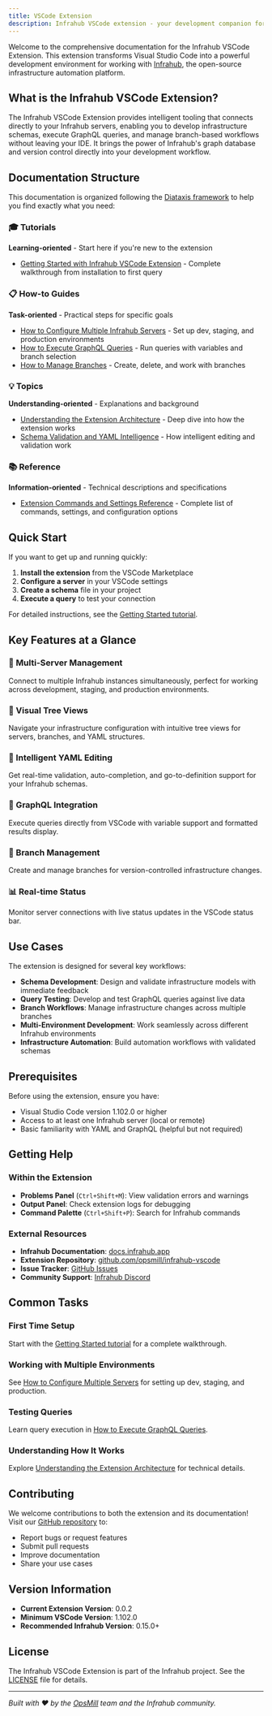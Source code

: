 ```yaml
---
title: VSCode Extension
description: Infrahub VSCode extension - your development companion for infrastructure automation
---
```


Welcome to the comprehensive documentation for the Infrahub VSCode Extension. This extension transforms Visual Studio Code into a powerful development environment for working with [Infrahub](https://docs.infrahub.app), the open-source infrastructure automation platform.

## What is the Infrahub VSCode Extension?

The Infrahub VSCode Extension provides intelligent tooling that connects directly to your Infrahub servers, enabling you to develop infrastructure schemas, execute GraphQL queries, and manage branch-based workflows without leaving your IDE. It brings the power of Infrahub's graph database and version control directly into your development workflow.

## Documentation Structure

This documentation is organized following the [Diataxis framework](https://diataxis.fr/) to help you find exactly what you need:

### 🎓 Tutorials

**Learning-oriented** - Start here if you're new to the extension

- [Getting Started with Infrahub VSCode Extension](./tutorials/getting-started.mdx) - Complete walkthrough from installation to first query

### 📋 How-to Guides

**Task-oriented** - Practical steps for specific goals

- [How to Configure Multiple Infrahub Servers](./guides/configure-multiple-servers.mdx) - Set up dev, staging, and production environments
- [How to Execute GraphQL Queries](./guides/execute-graphql-queries.mdx) - Run queries with variables and branch selection
- [How to Manage Branches](./guides/manage-branches.mdx) - Create, delete, and work with branches

### 💡 Topics

**Understanding-oriented** - Explanations and background

- [Understanding the Extension Architecture](./topics/extension-architecture.mdx) - Deep dive into how the extension works
- [Schema Validation and YAML Intelligence](./topics/schema-validation.mdx) - How intelligent editing and validation work

### 📚 Reference

**Information-oriented** - Technical descriptions and specifications

- [Extension Commands and Settings Reference](./reference/commands-settings.mdx) - Complete list of commands, settings, and configuration options

## Quick Start

If you want to get up and running quickly:

1. **Install the extension** from the VSCode Marketplace
2. **Configure a server** in your VSCode settings
3. **Create a schema** file in your project
4. **Execute a query** to test your connection

For detailed instructions, see the [Getting Started tutorial](./tutorials/getting-started.mdx).

## Key Features at a Glance

### 🔗 Multi-Server Management

Connect to multiple Infrahub instances simultaneously, perfect for working across development, staging, and production environments.

### 🌳 Visual Tree Views

Navigate your infrastructure configuration with intuitive tree views for servers, branches, and YAML structures.

### 📝 Intelligent YAML Editing

Get real-time validation, auto-completion, and go-to-definition support for your Infrahub schemas.

### 🚀 GraphQL Integration

Execute queries directly from VSCode with variable support and formatted results display.

### 🔀 Branch Management

Create and manage branches for version-controlled infrastructure changes.

### 📊 Real-time Status

Monitor server connections with live status updates in the VSCode status bar.

## Use Cases

The extension is designed for several key workflows:

- **Schema Development**: Design and validate infrastructure models with immediate feedback
- **Query Testing**: Develop and test GraphQL queries against live data
- **Branch Workflows**: Manage infrastructure changes across multiple branches
- **Multi-Environment Development**: Work seamlessly across different Infrahub environments
- **Infrastructure Automation**: Build automation workflows with validated schemas

## Prerequisites

Before using the extension, ensure you have:

- Visual Studio Code version 1.102.0 or higher
- Access to at least one Infrahub server (local or remote)
- Basic familiarity with YAML and GraphQL (helpful but not required)

## Getting Help

### Within the Extension

- **Problems Panel** (`Ctrl+Shift+M`): View validation errors and warnings
- **Output Panel**: Check extension logs for debugging
- **Command Palette** (`Ctrl+Shift+P`): Search for Infrahub commands

### External Resources

- **Infrahub Documentation**: [docs.infrahub.app](https://docs.infrahub.app)
- **Extension Repository**: [github.com/opsmill/infrahub-vscode](https://github.com/opsmill/infrahub-vscode)
- **Issue Tracker**: [GitHub Issues](https://github.com/opsmill/infrahub-vscode/issues)
- **Community Support**: [Infrahub Discord](https://discord.gg/infrahub)

## Common Tasks

### First Time Setup

Start with the [Getting Started tutorial](./tutorials/getting-started.mdx) for a complete walkthrough.

### Working with Multiple Environments

See [How to Configure Multiple Servers](./guides/configure-multiple-servers.mdx) for setting up dev, staging, and production.

### Testing Queries

Learn query execution in [How to Execute GraphQL Queries](./guides/execute-graphql-queries.mdx).

### Understanding How It Works

Explore [Understanding the Extension Architecture](./topics/extension-architecture.mdx) for technical details.

## Contributing

We welcome contributions to both the extension and its documentation! Visit our [GitHub repository](https://github.com/opsmill/infrahub-vscode) to:

- Report bugs or request features
- Submit pull requests
- Improve documentation
- Share your use cases

## Version Information

- **Current Extension Version**: 0.0.2
- **Minimum VSCode Version**: 1.102.0
- **Recommended Infrahub Version**: 0.15.0+

## License

The Infrahub VSCode Extension is part of the Infrahub project. See the [LICENSE](https://github.com/opsmill/infrahub-vscode/blob/main/LICENSE) file for details.

---

*Built with ❤️ by the [OpsMill](https://opsmill.com) team and the Infrahub community.*